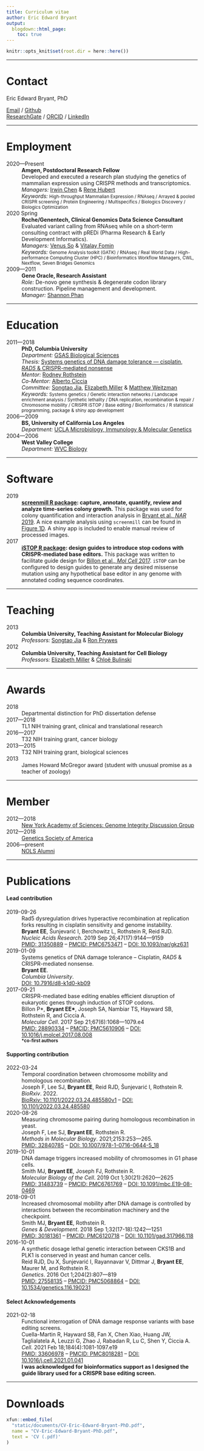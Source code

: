 ```yaml
---
title: Curriculum vitae
author: Eric Edward Bryant
output:
  blogdown::html_page:
    toc: true
---
```


```r
knitr::opts_knit$set(root.dir = here::here())
```

[Systems genetics of DNA damage tolerance --- cisplatin, _RAD5_ & CRISPR-mediated nonsense]: https://academiccommons.columbia.edu/doi/10.7916/d8-k1d0-kb09

[Elizabeth Miller]: https://www2.mrc-lmb.cam.ac.uk/group-leaders/h-to-m/liz-miller
[Songtao Jia]: https://biology.columbia.edu/people/jia
[Matthew Weitzman]: http://pathology.med.upenn.edu/department/people/517/matthew-d-weitzman
[Alberto Ciccia]: https://www.ciccialab.com
[Rodney Rothstein]: https://systemsbiology.columbia.edu/faculty/rodney-rothstein
[Ron Prywes]: https://biology.columbia.edu/people/prywes
[Chloë Bulinski]: https://biology.columbia.edu/people/bulinski
[Shannon Phan]: https://www.linkedin.com/in/shannon-phan-5058098
[Vitalay Fomin]: https://www.linkedin.com/in/vitalayfomin
[Venus So]: https://www.linkedin.com/in/venusso
[Irwin Chen]: https://www.linkedin.com/in/irwin-chen-2667ba2
[Rene Hubert]: https://www.linkedin.com/in/rene-hubert-82ab27143

[GSAS Biological Sciences]: https://biology.columbia.edu
[UCLA Microbiology, Immunology & Molecular Genetics]: https://www.mimg.ucla.edu
[WVC Biology]: https://www.westvalley.edu/academics/biology/
[New York Academy of Sciences: Genome Integrity Discussion Group]: https://www.nyas.org/programs/frontiers-of-science/genome-integrity-discussion-group/

[Genetics Society of America]: https://genetics-gsa.org
[NOLS Alumni]: https://www.nols.edu


-------------------------------------------------------------------------------


# <i class="fas fa-address-card"></i> Contact


| Eric Edward Bryant, PhD
[<i class="fas fa-envelope"></i> Email](mailto:EricBryantPhD@gmail.com) /
[<i class="fab fa-github"></i> Github](https://ericbryantphd.com/github)\
[<i class="fab fa-researchgate"></i> ResearchGate](https://ericbryantphd.com/researchgate) /
[<i class="fab fa-orcid"></i> ORCID](https://ericbryantphd.com/orcid) /
[<i class="fab fa-linkedin"></i> LinkedIn](https://ericbryantphd.com/linkedin)


-------------------------------------------------------------------------------


# <i class="fas fa-briefcase"></i> Employment

2020---Present
:   | **Amgen, Postdoctoral Research Fellow**
    | Developed and executed a research plan studying the genetics of mammalian
      expression using CRISPR methods and transcriptomics.
    | _Managers:_   [Irwin Chen] & [Rene Hubert]
    | _Keywords:_   <small>
                    High-throughput Mammalian Expression / RNAseq /
                    Arrayed & pooled CRISPR screening / Protein Engineering /
                    Multispecifics / Biologics Discovery / Biologics
                    Optimization
                    </small>

2020 Spring
:   | **Roche/Genentech, Clinical Genomics Data Science Consultant**
    | Evaluated variant calling from RNAseq while on a short-term consulting
      contract with pREDi (Pharma Research & Early Development Informatics).
    | _Managers:_   [Venus So] & [Vitalay Fomin]
    | _Keywords:_   <small>
                    Genome Analysis toolkit (GATK) / RNAseq / Real World Data /
                    High-performance Computing Cluster (HPC) / Bioinformatics
                    Workflow Managers, CWL, Nextflow, Seven Bridges Genomics
                    </small>

2009---2011
:   | **Gene Oracle, Research Assistant**
    | _Role:_ De-novo gene synthesis & degenerate codon library construction. 
      Pipeline management and development.
    | _Manager:_ [Shannon Phan]


-------------------------------------------------------------------------------


# <i class="fas fa-graduation-cap"></i> Education

2011---2018
:   | **PhD, Columbia University**
    | _Department:_ [GSAS Biological Sciences]
    | _Thesis:_     [Systems genetics of DNA damage tolerance --- cisplatin,
                    _RAD5_ & CRISPR-mediated nonsense]
    | _Mentor:_     [Rodney Rothstein]
    | _Co-Mentor:_  [Alberto Ciccia]
    | _Committee:_  [Songtao Jia], [Elizabeth Miller] & [Matthew Weitzman]
    | _Keywords:_   <small>
                    Systems genetics / Genetic interaction networks /
                    Landscape enrichment analysis / Synthetic lethality /
                    DNA replication, recombination & repair / 
                    Chromosome mobility / CRISPR iSTOP / Base editing / 
                    Bioinformatics / R statistical programming, package &
                    shiny app development
                    </small>

2006---2009
:   | **BS, University of California Los Angeles**
    | _Department:_ [UCLA Microbiology, Immunology & Molecular Genetics]

2004---2006
:   | **West Valley College**
    | _Department:_ [WVC Biology]


-------------------------------------------------------------------------------


# <i class="fab fa-r-project"></i> Software

2019
:   **[screenmill R package](https://github.com/ericedwardbryant/screenmill):
    capture, annotate, quantify, review and analyze time-series colony
    growth.**
    This package was used for colony quantification and interaction analysis
    in [Bryant et al., _NAR_ 2019](https://doi.org/10.1093/nar/gkz631).
    A nice example analysis using `screenmill` can be found in
    [Figure 1D](https://academic.oup.com/view-large/figure/163637130/gkz631fig1.jpg).
    A shiny app is included to enable manual review of processed images.

2017
:   **[iSTOP R package](https://github.com/ericedwardbryant/iSTOP): design
    guides to introduce stop codons with CRISPR-mediated base editors.**
    This package was written to facilitate guide design for
    [Billon et al., _Mol Cell_ 2017](https://doi.org/10.1016/j.molcel.2017.08.008).
    `iSTOP` can be configured to design guides to generate any desired missense
    mutation using any hypothetical base editor in any genome with
    annotated coding sequence coordinates.


-------------------------------------------------------------------------------


# <i class="fas fa-chalkboard-teacher"></i> Teaching

2013
:   | **Columbia University, Teaching Assistant for Molecular Biology**
    | _Professors:_ [Songtao Jia] & [Ron Prywes]

2012
:   | **Columbia University, Teaching Assistant for Cell Biology**
    | _Professors:_ [Elizabeth Miller] & [Chloë Bulinski]


-------------------------------------------------------------------------------


# <i class="fas fa-trophy"></i> Awards


2018
:   Departmental distinction for PhD dissertation defense

2017---2018
:   TL1 NIH training grant, clinical and translational research

2016---2017
:   T32 NIH training grant, cancer biology

2013---2015
:   T32 NIH training grant, biological sciences

2013
:   James Howard McGregor award
    (student with unusual promise as a teacher of zoology)


-------------------------------------------------------------------------------


# <i class="fas fa-users"></i> Member

2012---2018
:   [New York Academy of Sciences: Genome Integrity Discussion Group]

2012---2018
:   [Genetics Society of America]

2006---present
:   [NOLS Alumni]


-------------------------------------------------------------------------------


# <i class="fas fa-book-open"></i> Publications

#### Lead contribution

2019-09-26
:   Rad5 dysregulation drives hyperactive recombination at replication forks
    resulting in cisplatin sensitivity and genome instability.\
    **Bryant\ EE**, Šunjevarić\ I, Berchowitz\ L, Rothstein\ R, Reid\ RJD.\
    _Nucleic Acids Research_. 2019 Sep 26;47(17):9144---9159\
    [PMID: 31350889](https://www.ncbi.nlm.nih.gov/pubmed/31350889)
    -- 
    [PMCID: PMC6753471](https://www.ncbi.nlm.nih.gov/pmc/articles/PMC6753471)
    -- 
    [DOI: 10.1093/nar/gkz631](https://doi.org/10.1093/nar/gkz631)

2019-01-09
:   Systems genetics of DNA damage tolerance -- Cisplatin, _RAD5_ & 
    CRISPR-mediated nonsense.\
    **Bryant\ EE**.\
    _Columbia University_.\
    [DOI: 10.7916/d8-k1d0-kb09](https://doi.org/10.7916/d8-k1d0-kb09)

2017-09-21
:   CRISPR-mediated base editing enables efficient disruption of eukaryotic
    genes through induction of STOP codons.\
    Billon\ P\*, __Bryant\ EE\*__, Joseph\ SA, Nambiar\ TS, Hayward\ SB,
    Rothstein\ R, and Ciccia\ A.\
    _Molecular Cell_. 2017 Sep 21;67(6):1068---1079.e4\
    [PMID: 28890334](https://www.ncbi.nlm.nih.gov/pubmed/28890334)
    -- 
    [PMCID: PMC5610906](https://www.ncbi.nlm.nih.gov/pmc/articles/PMC5610906)
    -- 
    [DOI: 10.1016/j.molcel.2017.08.008](https://doi.org/10.1016/j.molcel.2017.08.008)\
    ^__\*co-first authors__^


#### Supporting contribution

2022-03-24
:   Temporal coordination between chromosome mobility and homologous recombination.\
    Joseph\ F, Lee\ SJ, **Bryant\ EE**, Reid\ RJD, Šunjevarić\ I, Rothstein\ R.\
    _BioRxiv_. 2022.\
    [BioRxiv: 10.1101/2022.03.24.485580v1](https://www.biorxiv.org/content/10.1101/2022.03.24.485580v1)
    --
    [DOI: 10.1101/2022.03.24.485580](https://doi.org/10.1101/2022.03.24.485580)

2020-08-26
:   Measuring chromosome pairing during homologous recombination in yeast.\
    Joseph\ F, Lee\ SJ, **Bryant\ EE**, Rothstein\ R.\
    _Methods in Molecular Biology_. 2021;2153:253---265.\
    [PMID: 32840785](https://www.ncbi.nlm.nih.gov/pubmed/32840785)
    --
    [DOI: 10.1007/978-1-0716-0644-5_18](https://doi.org/10.1007/978-1-0716-0644-5_18)

2019-10-01
:   DNA damage triggers increased mobility of chromosomes in G1 phase cells.\
    Smith\ MJ, **Bryant\ EE**, Joseph\ FJ, Rothstein\ R.\
    _Molecular Biology of the Cell_. 2019 Oct 1;30(21):2620---2625\
    [PMID: 31483739](https://www.ncbi.nlm.nih.gov/pubmed/31483739)
    --
    [PMCID: PMC6761769](https://www.ncbi.nlm.nih.gov/pmc/articles/PMC6761769)
    --
    [DOI: 10.1091/mbc.E19-08-0469](https://doi.org/10.1091/mbc.E19-08-0469)

2018-09-01
:   Increased chromosomal mobility after DNA damage is controlled by
    interactions between the recombination machinery and the checkpoint.\
    Smith\ MJ, **Bryant\ EE**, Rothstein\ R.\
    _Genes & Development_. 2018 Sep 1;32(17-18):1242---1251\
    [PMID: 30181361](https://www.ncbi.nlm.nih.gov/pubmed/30181361)
    --
    [PMCID: PMC6120718](https://www.ncbi.nlm.nih.gov/pmc/articles/PMC6120718)
    --
    [DOI: 10.1101/gad.317966.118](https://doi.org/10.1101/gad.317966.118)

2016-10-01
:   A synthetic dosage lethal genetic interaction between CKS1B and PLK1 is
    conserved in yeast and human cancer cells.\
    Reid\ RJD, Du\ X, Šunjevarić\ I, Rayannavar\ V, Dittmar\ J,
    **Bryant\ EE**, Maurer\ M, and Rothstein\ R.\
    _Genetics_. 2016 Oct 1;204(2):807---819\
    [PMID: 27558135](https://www.ncbi.nlm.nih.gov/pubmed/27558135)
    --
    [PMCID: PMC5068864](https://www.ncbi.nlm.nih.gov/pmc/articles/PMC5068864)
    --
    [DOI: 10.1534/genetics.116.190231](https://doi.org/10.1534/genetics.116.190231)


#### Select Acknowledgements

2021-02-18
:   Functional interrogation of DNA damage response variants with base editing
    screens.\
    Cuella-Martin\ R, Hayward\ SB, Fan\ X, Chen\ Xiao, Huang\ JW,
    Taglialatela\ A, Leuzzi\ G, Zhao\ J, Rabadan\ R, Lu\ C, Shen\ Y, Ciccia A.\
    _Cell_. 2021 Feb 18;184(4):1081-1097.e19\
    [PMID: 33606978](https://www.ncbi.nlm.nih.gov/pubmed/33606978)
    --
    [PMCID: PMC8018281](https://www.ncbi.nlm.nih.gov/pmc/articles/PMC8018281)
    --
    [DOI: 10.1016/j.cell.2021.01.041](https://doi.org/10.1016/j.cell.2021.01.041)\
    **I was acknowledged for bioinformatics support as I designed the guide
    library used for a CRISPR base editing screen.**

-------------------------------------------------------------------------------


# <i class="fas fa-file-download"></i> Downloads

```r
xfun::embed_file(
  "static/documents/CV-Eric-Edward-Bryant-PhD.pdf",
  name = "CV-Eric-Edward-Bryant-PhD.pdf",
  text = 'CV (.pdf)'
)
```
